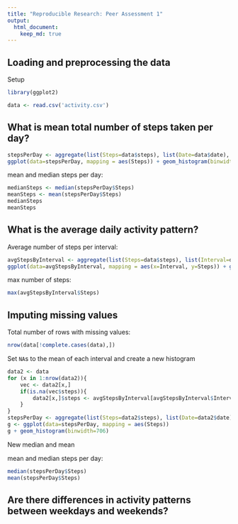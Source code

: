 ```yaml
---
title: "Reproducible Research: Peer Assessment 1"
output:
  html_document:
    keep_md: true
---
```



## Loading and preprocessing the data

Setup

```r
library(ggplot2)
```

```r
data <- read.csv('activity.csv')
```

## What is mean total number of steps taken per day?

```r
stepsPerDay <- aggregate(list(Steps=data$steps), list(Date=data$date), sum, na.rm = T)
ggplot(data=stepsPerDay, mapping = aes(Steps)) + geom_histogram(binwidth=706)
```

mean and median steps per day:

```r
medianSteps <- median(stepsPerDay$Steps)
meanSteps <- mean(stepsPerDay$Steps)
medianSteps
meanSteps
```

## What is the average daily activity pattern?

Average number of steps per interval:

```r
avgStepsByInterval <- aggregate(list(Steps=data$steps), list(Interval=data$interval), mean, na.rm = T)
ggplot(data=avgStepsByInterval, mapping = aes(x=Interval, y=Steps)) + geom_line()
```

max number of steps:

```r
max(avgStepsByInterval$Steps)
```

## Imputing missing values

Total number of rows with missing values:

```r
nrow(data[!complete.cases(data),])
```

Set `NA`s to the mean of each interval and create a new histogram

```r
data2 <- data
for (x in 1:nrow(data2)){
    vec <- data2[x,]
    if(is.na(vec$steps)){
        data2[x,]$steps <- avgStepsByInterval[avgStepsByInterval$Interval == vec$interval,]$Steps
    }
}
stepsPerDay <- aggregate(list(Steps=data2$steps), list(Date=data2$date), sum, na.rm = T)
g <- ggplot(data=stepsPerDay, mapping = aes(Steps))
g + geom_histogram(binwidth=706)
```

New median and mean

mean and median steps per day:

```r
median(stepsPerDay$Steps)
mean(stepsPerDay$Steps)
```

## Are there differences in activity patterns between weekdays and weekends?

